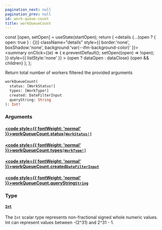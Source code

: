 ```yaml
---
pagination_next: null
pagination_prev: null
id: work-queue-count
title: workQueueCount
---
```









  const [open, setOpen] = useState(startOpen);
  return (
    <details {...(open ? { open: true } : {})} className="details" style={{ border:'none', boxShadow:'none', background:'var(--ifm-background-color)' }}>
      <summary
        onClick={(e) => {
          e.preventDefault();
          setOpen((open) => !open);
        }}
        style={{ listStyle:'none' }}
      >
      {open ? dataOpen : dataClose}
      </summary>
      {open && children}
    </details>
  );
};








Return total number of workers filtered the provided arguments


```graphql
workQueueCount(
  status: [WorkStatus!]
  types: [WorkType!]
  created: DateFilterInput
  queryString: String
): Int!
```




### Arguments

#### [<code style={{ fontWeight: 'normal' }}>workQueueCount.<b>status</b></code>](#)<Bullet />[`[WorkStatus!]`](/types/enums/work-status.mdx) <Badge class="badge badge--secondary" text="list"/> <Badge class="badge badge--secondary" text="enum"/> 



#### [<code style={{ fontWeight: 'normal' }}>workQueueCount.<b>types</b></code>](#)<Bullet />[`[WorkType!]`](/types/enums/work-type.mdx) <Badge class="badge badge--secondary" text="list"/> <Badge class="badge badge--secondary" text="enum"/> 



#### [<code style={{ fontWeight: 'normal' }}>workQueueCount.<b>created</b></code>](#)<Bullet />[`DateFilterInput`](/types/inputs/date-filter-input.mdx) <Badge class="badge badge--secondary" text="input"/> 



#### [<code style={{ fontWeight: 'normal' }}>workQueueCount.<b>queryString</b></code>](#)<Bullet />[`String`](/types/scalars/string.mdx) <Badge class="badge badge--secondary" text="scalar"/> 



### Type

#### [`Int`](/types/scalars/int.mdx) <Badge class="badge badge--secondary" text="scalar"/> 
The `Int` scalar type represents non-fractional signed whole numeric values. Int can represent values between -(2^31) and 2^31 - 1.






